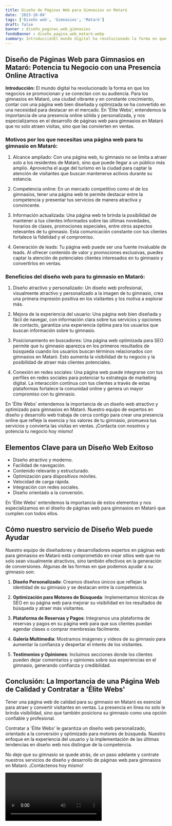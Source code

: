 ```yaml
---
title: Diseño de Páginas Web para Gimnasios en Mataró
date: '2023-10-04'
tags: ['Diseño web', 'Gimnasios', 'Mataró']
draft: false
banner : diseño_paginas_web_gimnasios
fondoBanner : diseño_pagina_web_mataró.webp
summary: IntroducciónEl mundo digital ha revolucionado la forma en que los negocios se promocionan y se conectan con su audiencia. Para los gimnasios en Mataró, una ciudad vibrante y en constante crecimiento, contar con una página web bien diseñada y optimizada se ha convertido en una necesidad para destacar en el mercado. En 'Élite Webs', entendemos la importancia de una presencia online sólida y personalizada, y nos especializamos en el desarrollo de páginas web para gimnasios en Mataró que no solo atraen visitas, sino que las convierten en ventas.
---
```


## Diseño de Páginas Web para Gimnasios en Mataró: Potencia tu Negocio con una Presencia Online Atractiva

**Introducción:**
El mundo digital ha revolucionado la forma en que los negocios se promocionan y se conectan con su audiencia. Para los gimnasios en Mataró, una ciudad vibrante y en constante crecimiento, contar con una página web bien diseñada y optimizada se ha convertido en una necesidad para destacar en el mercado. En 'Élite Webs', entendemos la importancia de una presencia online sólida y personalizada, y nos especializamos en el desarrollo de páginas web para gimnasios en Mataró que no solo atraen visitas, sino que las convierten en ventas.

### Motivos por los que necesitas una página web para tu gimnasio en Mataró:

1. Alcance ampliado: Con una página web, tu gimnasio no se limita a atraer solo a los residentes de Mataró, sino que puede llegar a un público más amplio. Aprovecha el auge del turismo en la ciudad para captar la atención de visitantes que buscan mantenerse activos durante su estancia.

2. Competencia online: En un mercado competitivo como el de los gimnasios, tener una página web te permite destacar entre la competencia y presentar tus servicios de manera atractiva y convincente.

3. Información actualizada: Una página web te brinda la posibilidad de mantener a tus clientes informados sobre las últimas novedades, horarios de clases, promociones especiales, entre otros aspectos relevantes de tu gimnasio. Esta comunicación constante con tus clientes fortalece la fidelidad y el compromiso.

4. Generación de leads: Tu página web puede ser una fuente invaluable de leads. Al ofrecer contenido de valor y promociones exclusivas, puedes captar la atención de potenciales clientes interesados en tu gimnasio y convertirlos en ventas.

### Beneficios del diseño web para tu gimnasio en Mataró:

1. Diseño atractivo y personalizado: Un diseño web profesional, visualmente atractivo y personalizado a la imagen de tu gimnasio, crea una primera impresión positiva en los visitantes y los motiva a explorar más.

2. Mejora de la experiencia del usuario: Una página web bien diseñada y fácil de navegar, con información clara sobre tus servicios y opciones de contacto, garantiza una experiencia óptima para los usuarios que buscan información sobre tu gimnasio.

3. Posicionamiento en buscadores: Una página web optimizada para SEO permite que tu gimnasio aparezca en los primeros resultados de búsqueda cuando los usuarios buscan términos relacionados con gimnasios en Mataró. Esto aumenta la visibilidad de tu negocio y la posibilidad de atraer más clientes potenciales.

4. Conexión en redes sociales: Una página web puede integrarse con tus perfiles en redes sociales para potenciar tu estrategia de marketing digital. La interacción continua con tus clientes a través de estas plataformas fortalece la comunidad online y genera un mayor compromiso con tu gimnasio.

En 'Élite Webs' entendemos la importancia de un diseño web atractivo y optimizado para gimnasios en Mataró. Nuestro equipo de expertos en diseño y desarrollo web trabaja de cerca contigo para crear una presencia online que refleje la esencia y los valores de tu gimnasio, promueva tus servicios y convierta las visitas en ventas. ¡Contacta con nosotros y potencia tu negocio hoy mismo!

<GifSeo />

<Cta />

## Elementos Clave para un Diseño Web Exitoso

- Diseño atractivo y moderno.
- Facilidad de navegación.
- Contenido relevante y estructurado.
- Optimización para dispositivos móviles.
- Velocidad de carga rápida.
- Integración con redes sociales.
- Diseño orientado a la conversión.

En 'Élite Webs' entendemos la importancia de estos elementos y nos especializamos en el diseño de páginas web para gimnasios en Mataró que cumplen con todos ellos.

## Cómo nuestro servicio de Diseño Web puede Ayudar

Nuestro equipo de diseñadores y desarrolladores expertos en páginas web para gimnasios en Mataró está comprometido en crear sitios web que no solo sean visualmente atractivos, sino también efectivos en la generación de conversiones. Algunas de las formas en que podemos ayudar a su gimnasio son:

1. **Diseño Personalizado**: Creamos diseños únicos que reflejan la identidad de su gimnasio y se destacan entre la competencia.

2. **Optimización para Motores de Búsqueda**: Implementamos técnicas de SEO en su página web para mejorar su visibilidad en los resultados de búsqueda y atraer más visitantes.

3. **Plataforma de Reservas y Pagos**: Integramos una plataforma de reservas y pagos en su página web para que sus clientes puedan agendar clases o comprar membresías fácilmente.

4. **Galería Multimedia**: Mostramos imágenes y videos de su gimnasio para aumentar la confianza y despertar el interés de los visitantes.

5. **Testimonios y Opiniones**: Incluimos secciones donde los clientes pueden dejar comentarios y opiniones sobre sus experiencias en el gimnasio, generando confianza y credibilidad.

## Conclusión: La Importancia de una Página Web de Calidad y Contratar a 'Élite Webs'

Tener una página web de calidad para su gimnasio en Mataró es esencial para atraer y convertir visitantes en ventas. La presencia en línea no solo le brinda visibilidad, sino que también posiciona su gimnasio como una opción confiable y profesional.

Contratar a 'Élite Webs' le garantiza un diseño web personalizado, orientado a la conversión y optimizado para motores de búsqueda. Nuestro enfoque en la experiencia del usuario y la implementación de las últimas tendencias en diseño web nos distingue de la competencia.

No deje que su gimnasio se quede atrás, de un paso adelante y contrate nuestros servicios de diseño y desarrollo de páginas web para gimnasios en Mataró. ¡Contáctenos hoy mismo!

<Video />

<CtaBot job='Gimnasios' city='Mataró'/>

<Gmaps query='Mataró+españa+maps' />